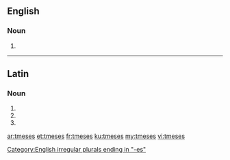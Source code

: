 ==English==

===Noun===
{{head|en}}

# {{plural of|tmesis}}

[[Category:English irregular plurals ending in "-es"]]

----

==Latin==

===Noun===
{{la-noun-form|tmēsēs}}

# {{inflection of|tmēsis||nom|p|lang=la}}
# {{inflection of|tmēsis||acc|p|lang=la}}
# {{inflection of|tmēsis||voc|p|lang=la}}

[[ar:tmeses]]
[[et:tmeses]]
[[fr:tmeses]]
[[ku:tmeses]]
[[my:tmeses]]
[[vi:tmeses]]